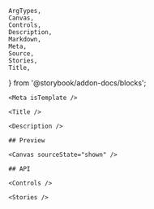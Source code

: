     ArgTypes,
    Canvas,
    Controls,
    Description,
    Markdown,
    Meta,
    Source,
    Stories,
    Title,
} from '@storybook/addon-docs/blocks';

<div className="tw-mx-5 sb-unstyled">

    <Meta isTemplate />

    <Title />

    <Description />

    ## Preview

    <Canvas sourceState="shown" />

    ## API

    <Controls />

    <Stories />

</div>
